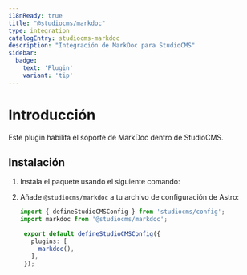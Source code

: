 ```yaml
---
i18nReady: true
title: "@studiocms/markdoc"
type: integration
catalogEntry: studiocms-markdoc
description: "Integración de MarkDoc para StudioCMS"
sidebar:
  badge: 
    text: 'Plugin'
    variant: 'tip'
---
```



# Introducción

Este plugin habilita el soporte de MarkDoc dentro de StudioCMS.

## Instalación

1. Instala el paquete usando el siguiente comando:

   <PackageManagers pkg="studiocms" type='run' args='add @studiocms/markdoc' />

2. Añade `@studiocms/markdoc` a tu archivo de configuración de Astro:

   ```ts twoslash title="studiocms.config.mjs" {2, 6}
   import { defineStudioCMSConfig } from 'studiocms/config';
   import markdoc from '@studiocms/markdoc';

    export default defineStudioCMSConfig({
      plugins: [
        markdoc(),
      ],
    });
   ```